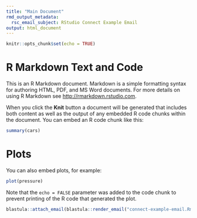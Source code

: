 ```yaml
---
title: "Main Document"
rmd_output_metadata:
  rsc_email_subject: RStudio Connect Example Email
output: html_document
---
```


```r
knitr::opts_chunk$set(echo = TRUE)
```

# R Markdown Text and Code

This is an R Markdown document. Markdown is a simple formatting syntax for authoring HTML, PDF, and MS Word documents. For more details on using R Markdown see <http://rmarkdown.rstudio.com>.

When you click the **Knit** button a document will be generated that includes both content as well as the output of any embedded R code chunks within the document. You can embed an R code chunk like this:

```r
summary(cars)
```

# Plots

You can also embed plots, for example:

```r
plot(pressure)
```

Note that the `echo = FALSE` parameter was added to the code chunk to prevent printing of the R code that generated the plot.

```r
blastula::attach_email(blastula::render_email("connect-example-email.Rmd"))
```

